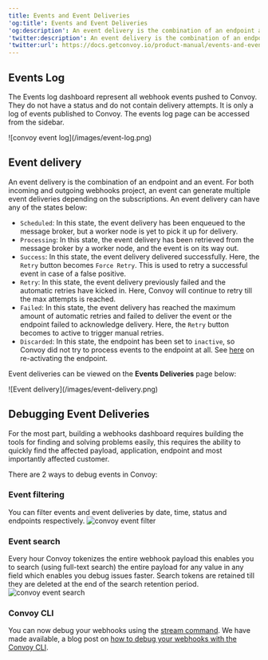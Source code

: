 ```yaml
---
title: Events and Event Deliveries
'og:title': Events and Event Deliveries
'og:description': An event delivery is the combination of an endpoint and an event. For both incoming and outgoing webhooks project, an event can generate multiple event deliveries depending on the subscriptions.
'twitter:description': An event delivery is the combination of an endpoint and an event. For both incoming and outgoing webhooks project, an event can generate multiple event deliveries depending on the subscriptions.
'twitter:url': https://docs.getconvoy.io/product-manual/events-and-event-deliveries
---
```

## Events Log

The Events log dashboard represent all webhook events pushed to Convoy. They do not have a status and do not contain delivery attempts. It is only a log of events published to Convoy. The events log page can be accessed from the sidebar.
<Frame>![convoy event log](/images/event-log.png)</Frame>

## Event delivery

An event delivery is the combination of an endpoint and an event. For both incoming and outgoing webhooks project, an event can generate multiple event deliveries depending on the subscriptions. An event delivery can have any of the states below:

-  `Scheduled`: In this state, the event delivery has been enqueued to the message broker, but a worker node is yet to pick it up for delivery.
-  `Processing`: In this state, the event delivery has been retrieved from the message broker by a worker node, and the event is on its way out.
-  `Success`: In this state, the event delivery delivered successfully. Here, the `Retry` button becomes `Force Retry`. This is used to retry a successful event in case of a false positive.
-  `Retry`: In this state, the event delivery previously failed and the automatic retries have kicked in. Here, Convoy will continue to retry till the max attempts is reached.
-  `Failed`: In this state, the event delivery has reached the maximum amount of automatic retries and failed to deliver the event or the endpoint failed to acknowledge delivery. Here, the `Retry` button becomes to active to trigger manual retries.
-  `Discarded`: In this state, the endpoint has been set to `inactive`, so Convoy did not try to process events to the endpoint at all. See [here](https://getconvoy.io/docs/manual/endpoints#endpoint-state) on re-activating the endpoint.

Event deliveries can be viewed on the **Events Deliveries** page below:

<Frame>![Event delivery](/images/event-delivery.png)</Frame>

## Debugging Event Deliveries

For the most part, building a webhooks dashboard requires building the tools for finding and solving problems easily, this requires the ability to quickly find the affected payload, application, endpoint and most importantly affected customer.

There are 2 ways to debug events in Convoy:

### Event filtering

You can filter events and event deliveries by date, time, status and endpoints respectively. <Frame>![convoy event filter](/images/event-filter.png)</Frame>

### Event search

Every hour Convoy tokenizes the entire webhook payload this enables you to search (using full-text search) the entire payload for any value in any field which enables you debug issues faster. Search tokens are retained till they are deleted at the end of the search retention period. <Frame>![convoy event search](/images/convoy-events-search.gif)</Frame>

### Convoy CLI

You can now debug your webhooks using the [stream command](https://getconvoy.io/docs/cli#stream). We have made available, a blog post on [how to debug your webhooks with the Convoy CLI](https://getconvoy.io/blog/debug-your-webhooks-with-convoy-cli/).